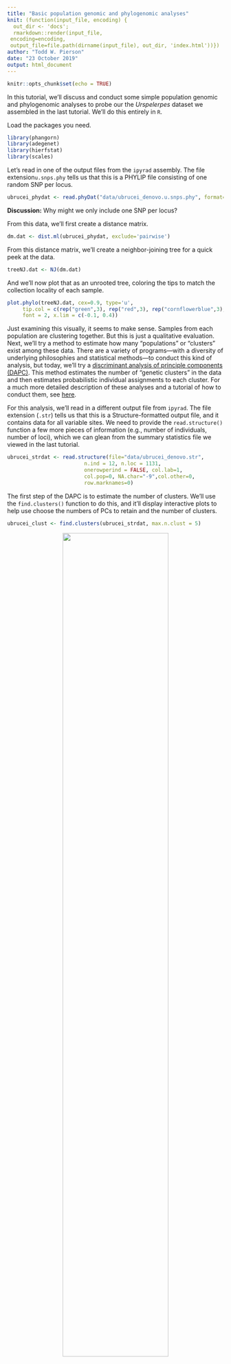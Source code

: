 ```yaml
---
title: "Basic population genomic and phylogenomic analyses"
knit: (function(input_file, encoding) {
  out_dir <- 'docs';
  rmarkdown::render(input_file,
 encoding=encoding,
 output_file=file.path(dirname(input_file), out_dir, 'index.html'))})
author: "Todd W. Pierson"
date: "23 October 2019"
output: html_document
---
```


```r
knitr::opts_chunk$set(echo = TRUE)
```

In this tutorial, we'll discuss and conduct some simple population genomic and phylogenomic analyses to probe our the *Urspelerpes* dataset we assembled in the last tutorial. We'll do this entirely in `R`.

Load the packages you need.
```r
library(phangorn)
library(adegenet)
library(hierfstat)
library(scales)
```

Let's read in one of the output files from the `ipyrad` assembly. The file extension`u.snps.phy` tells us that this is a PHYLIP file consisting of one random SNP per locus.

```r
ubrucei_phydat <- read.phyDat("data/ubrucei_denovo.u.snps.phy", format="phy", type="DNA")
```

<div class="alert alert-info">
  <strong>Discussion:</strong> Why might we only include one SNP per locus?
</div>

From this data, we'll first create a distance matrix.
```r
dm.dat <- dist.ml(ubrucei_phydat, exclude='pairwise')
```

From this distance matrix, we'll create a neighbor-joining tree for a quick peek at the data.
```r
treeNJ.dat <- NJ(dm.dat)
```

And we'll now plot that as an unrooted tree, coloring the tips to match the collection locality of each sample.
```r
plot.phylo(treeNJ.dat, cex=0.9, type='u',
     tip.col = c(rep("green",3), rep("red",3), rep("cornflowerblue",3), rep("purple",3)),
     font = 2, x.lim = c(-0.1, 0.4))
```

Just examining this visually, it seems to make sense. Samples from each population are clustering together. But this is just a qualitative evaluation. Next, we'll try a method to estimate how many "populations" or "clusters" exist among these data. There are a variety of programs—with a diversity of underlying philosophies and statistical methods—to conduct this kind of analysis, but today, we'll try a [discriminant analysis of principle components (DAPC)](https://bmcgenet.biomedcentral.com/articles/10.1186/1471-2156-11-94_). This method estimates the number of "genetic clusters" in the data and then estimates probabilistic individual assignments to each cluster. For a much more detailed description of these analyses and a tutorial of how to conduct them, see [here](http://adegenet.r-forge.r-project.org/files/tutorial-dapc.pdf).

For this analysis, we'll read in a different output file from `ipyrad`. The file extension (`.str`) tells us that this is a Structure-formatted output file, and it contains data for all variable sites. We need to provide the `read.structure()` function a few more pieces of information (e.g., number of individuals, number of loci), which we can glean from the summary statistics file we viewed in the last tutorial.

```r
ubrucei_strdat <- read.structure(file="data/ubrucei_denovo.str",
                         n.ind = 12, n.loc = 1131,
                         onerowperind = FALSE, col.lab=1,
                         col.pop=0, NA.char="-9",col.other=0,
                         row.marknames=0)
```

The first step of the DAPC is to estimate the number of clusters. We'll use the `find.clusters()` function to do this, and it'll display interactive plots to help use choose the numbers of PCs to retain and the number of clusters.

```r
ubrucei_clust <- find.clusters(ubrucei_strdat, max.n.clust = 5)
```

<center>![](figs/PC_Plot.jpeg){ width=70% }</center>

It looks like there's really no plateau of cumulative variance, so we can retain all 10 PCs. Enter "10" into the prompt.

<center>![](figs/clust_Plot.jpeg){ width=70% }</center>

The BIC continues to drop through K = 4, but then levels off. We'll enter "4" into the prompt.

```r
ubrucei_clust <- find.clusters(ubrucei_strdat, n.pca = 10, n.clust = 4)
```

Now, we'll conduct the discriminant analysis. Because we have a small number of PCs and clusters, we'll retain all of them here.
```r
ubrucei_dapc <- dapc(ubrucei_strdat, ubrucei_clust$grp, n.pca = 10, n.da = 3)
```

Plot results in a Structure-like barplot.
```r
par(xpd = TRUE)
compoplot(ubrucei_dapc, xlab="individuals", 
          col = c("red","cornflowerblue","green","purple"), legend = FALSE, show.lab = TRUE)
legend(3.1, 1.1, legend=paste("Cluster", 1:3), fill=c("red","cornflowerblue","green","purple"), ncol = 3, cex = 0.7)
```

Let's calculate some common summary statistics to characterize genetic diversity within and among these clusters. First, we can calculate pairwise F~st~ between each cluster.

```r
ubrucei_strdat$pop <- as.factor(c(rep(1,3),rep(2,3),rep(3,3),rep(4,3)))

(matFst <- pairwise.fst(ubrucei_strdat,res.type="matrix"))
```

Now, we can calculate some basic measures of genetic diversity. Let's first separate our data by population.

```r
pop1 <- ubrucei_strdat[ubrucei_strdat$pop == 1]
pop2 <- ubrucei_strdat[ubrucei_strdat$pop == 2]
pop3 <- ubrucei_strdat[ubrucei_strdat$pop == 3]
pop4 <- ubrucei_strdat[ubrucei_strdat$pop == 4]
```


```r
pop1_summary <- summary(pop1)
pop2_summary <- summary(pop2)
pop3_summary <- summary(pop3)
pop4_summary <- summary(pop4)

mean(pop1_summary$Hexp[!is.na(pop1_summary$Hobs)])
mean(pop1_summary$Hobs[!is.na(pop1_summary$Hobs)])

mean(pop2_summary$Hexp[!is.na(pop2_summary$Hobs)])
mean(pop2_summary$Hobs[!is.na(pop2_summary$Hobs)])

```

We can test for isolation-by-distance using a Mantel test. Because this is a rare, sensitive species, we won't use real coordinates, but I'll (coursely) preserve the spatial relationship between sites and center them over [Sanford Stadium (Go Dawgs)](https://goo.gl/maps/9FsrhfEz9wj9ULPU9). Below are our artificial coordinates; note that for all samples within a site, the coordinates are the same.

```r
coords <- rbind(c(33.949966,-83.374063), c(33.949966,-83.374063), c(33.949966,-83.374063),
                c(33.944970, -83.373114), c(33.944970, -83.373114), c(33.944970, -83.373114),
                c(33.950171, -83.373929), c(33.950171, -83.373929), c(33.950171, -83.373929),
                c(33.949900, -83.372304), c(33.949900, -83.372304), c(33.949900, -83.372304))
```

Here's a quick visualization of their positions:
```r
plot(coords[,2],coords[,1], xlim = c(min(coords[,2])-0.0005, max(coords[,2]+0.0005)), 
     ylim = c(min(coords[,1])-0.00025, max(coords[,1]+0.00025)), pch = 19, cex = 2,
     col = c(rep("green",3), rep("red",3), rep("cornflowerblue",3), rep("purple",3)),
     xlab = "longitude", ylab = "latitude")
text(x=coords[c(1,4,7,10),2], y = coords[c(1,4,7,10),1], col = "white", labels = c(1,2,3,4))
```

...here is the actual Mantel test.
```r
mtest <- mantel.randtest(dist(ubrucei_strdat), dist(coords))
plot(mtest, nclass = 30)

plot(dist(coords),dist(ubrucei_strdat), pch = 19, col = alpha("black",0.3),
     xlab = "geographic distance", ylab = "genetic distance")

```

